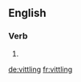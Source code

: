 ==English==

===Verb===
{{head|en|present participle}}

# {{present participle of|vittle|lang=en}}

[[de:vittling]]
[[fr:vittling]]